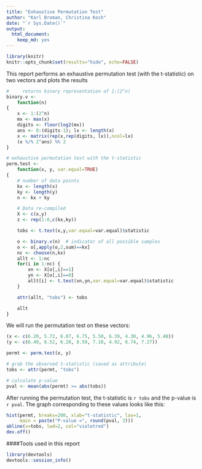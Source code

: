 ```yaml
---
title: "Exhaustive Permutation Test"
author: "Karl Broman, Christina Koch"
date: "`r Sys.Date()`"
output:
  html_document:
    keep_md: yes
---
```


```r
library(knitr)
knitr::opts_chunk$set(results="hide", echo=FALSE)
```

This report performs an exhaustive permutation test
(with the t-statistic) on two vectors and plots the results

```r
#     returns binary representation of 1:(2^n)
binary.v <-
    function(n)
{
    x <- 1:(2^n)
    mx <- max(x)
    digits <- floor(log2(mx))
    ans <- 0:(digits-1); lx <- length(x)
    x <- matrix(rep(x,rep(digits, lx)),ncol=lx)
    (x %/% 2^ans) %% 2
}
```

```r
# exhaustive permutation test with the t-statistic
perm.test <-
    function(x, y, var.equal=TRUE)
{
    # number of data points
    kx <- length(x)
    ky <- length(y)
    n <- kx + ky

    # Data re-compiled
    X <- c(x,y)
    z <- rep(1:0,c(kx,ky))

    tobs <- t.test(x,y,var.equal=var.equal)$statistic

    o <- binary.v(n)  # indicator of all possible samples
    o <- o[,apply(o,2,sum)==kx]
    nc <- choose(n,kx)
    allt <- 1:nc
    for(i in 1:nc) {
        xn <- X[o[,i]==1]
        yn <- X[o[,i]==0]
        allt[i] <- t.test(xn,yn,var.equal=var.equal)$statistic
    }

    attr(allt, "tobs") <- tobs

    allt
}
```

We will run the permutation test on these vectors: 

```r
(x <- c(6.20, 5.72, 6.07, 6.75, 5.50, 6.39, 4.30, 4.96, 5.48))
(y <- c(6.49, 6.52, 6.28, 8.59, 7.18, 4.92, 6.74, 7.27))
```

```r
permt <- perm.test(x, y)
```

```r
# grab the observed t-statistic (saved as attribute)
tobs <- attr(permt, "tobs")
```

```r
# calculate p-value
pval <- mean(abs(permt) >= abs(tobs))
```

After running the permutation test, the t-statistic is `r tobs` and the p-value is `r pval`.  The graph corresponding to these values looks like this: 

```r
hist(permt, breaks=200, xlab="t-statistic", las=1,
     main = paste("P-value =", round(pval, 3)))
abline(v=tobs, lwd=2, col="violetred")
dev.off()
```

####Tools used in this report
```r
library(devtools)
devtools::session_info()
```

